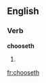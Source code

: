 ==English==

===Verb===
'''chooseth'''

# {{archaic third-person singular of|choose}}


[[fr:chooseth]]